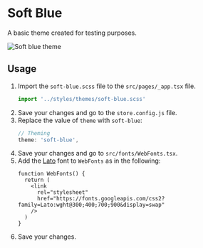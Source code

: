 # Soft Blue

A basic theme created for testing purposes.

![Soft blue theme](https://vtexhelp.vtexassets.com/assets/docs/src/soft-blue___17c37d94c9840b6d761cb4247be7fd9f.webp)

## Usage

1. Import the `soft-blue.scss` file to the `src/pages/_app.tsx` file.
   ```jsx
   import '../styles/themes/soft-blue.scss'
   ```
2. Save your changes and go to the `store.config.js` file.
3. Replace the value of `theme` with `soft-blue`:
   ```js
   // Theming
   theme: 'soft-blue',
   ```
4. Save your changes and go to `src/fonts/WebFonts.tsx`.
5. Add the [Lato](https://fonts.google.com/specimen/Lato?query=lato) font to `WebFonts` as in the following:
   ```tsx
   function WebFonts() {
     return (
       <link
         rel="stylesheet"
         href="https://fonts.googleapis.com/css2?family=Lato:wght@300;400;700;900&display=swap"
       />
     )
   }
   ```
6. Save your changes.